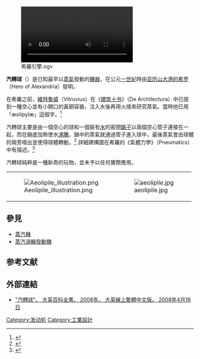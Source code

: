 [[File:希羅引擎.ogv|thumb]] 

'''汽轉球'''（{{lang-en|aeolipile}}）是已知最早以[[水蒸氣|蒸氣]]發動的[[機器|機器]]，在公元[[一世紀|一世紀]]時由[[亚历山大港的希罗|亚历山大港的希罗]]（Hero of Alexandria）發明。

在希羅之前，[[马尔库斯·维特鲁威·波利奥|維特魯威]]（Vitruvius）在《[[建筑十书|建筑十书]]》（De Architectura）中已提到一種空心並有小開口的黃銅容器，注入水後再用火燒來研究蒸氣。當時他已用「æolipylæ」這個字。<ref>{{cite web|title="de Architectura," by Marcus Vitruvius Pollio, Book 1, Chapter 6, Paragraph 2|url=http://penelope.uchicago.edu/Thayer/E/Roman/Texts/Vitruvius/1*.html|accessdate=2009-07-08}}</ref>

汽轉球主要是由一個空心的球和一個裝有[[水|水]]的密閉[[鍋子|鍋子]]以兩個空心管子連接在一起，而在鍋底加熱使水[[沸騰|沸騰]]，鍋中的蒸氣就通過管子進入球中，最後蒸氣會由球體的兩旁噴出並使得球體轉動。<ref>{{cite web|title=汽轉球模型|url=http://modelengines.info/aeolipile/|accessdate=2009-07-08|archive-date=2017-04-01|archive-url=https://web.archive.org/web/20170401022853/http://modelengines.info/aeolipile/|dead-url=no}}</ref> 詳細建構圖在希羅的《氣體力學》（Pneumatics）中有描述。<ref>{{cite web|title="Pneumatics, Section 50 - The Steam Engine," by Hero of Alexandria, translated from the original Greek and edited by Bennet Woodcroft, 1851|url=http://www.history.rochester.edu/steam/hero/section50.html|accessdate=2009-07-08|archive-date=2009-12-26|archive-url=https://web.archive.org/web/20091226232042/http://www.history.rochester.edu/steam/hero/section50.html|dead-url=yes}}</ref>

汽轉球純粹是一種新奇的玩物，並未予以任何實際應用。

{| class="wikitable"
|-
|  [[File:Aeolipile_illustration.png|thumb]] || [[File:aeolipile.jpg|thumb]]
|}

== 參見 ==
* [[蒸汽機|蒸汽機]]
* [[蒸汽渦輪發動機|蒸汽渦輪發動機]]

== 参考文献 ==
<div class="references-small">
<references />
</div>

== 外部連結 ==
* [http://wordpedia.eb.com/tbol/article?i=090340 "汽轉球"。 大英百科全書。 2008年。 大英線上繁體中文版。 2008年4月16日]{{dead link|date=2018年3月 |bot=InternetArchiveBot |fix-attempted=yes }}

{{技術小作品}}

[[Category:发动机|Category:发动机]]
[[Category:工業設計|Category:工業設計]]